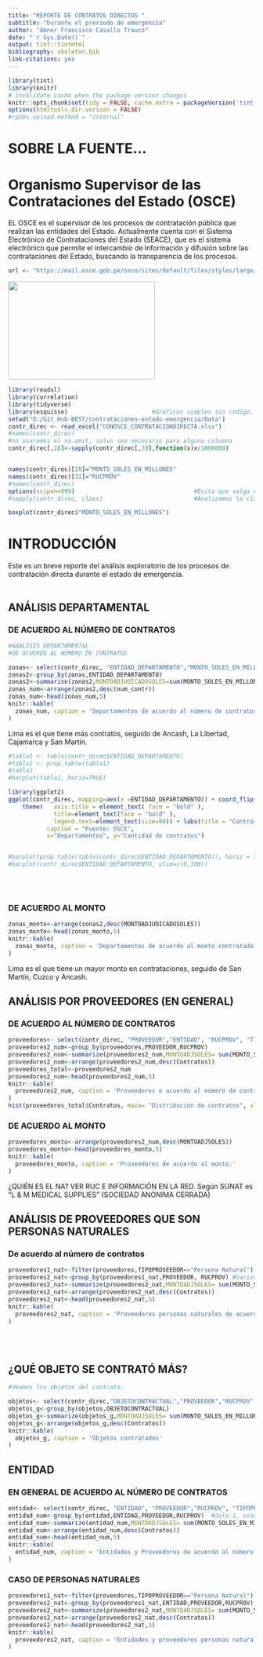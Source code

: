 ```yaml
---
title: "REPORTE DE CONTRATOS DIRECTOS "
subtitle: "Durante el preriodo de emergencia"
author: "Abner Francisco Casallo Trauco"
date: "`r Sys.Date()`"
output: tint::tintHtml
bibliography: skeleton.bib
link-citations: yes
---
```


```r
library(tint)
library(knitr)
# invalidate cache when the package version changes
knitr::opts_chunk$set(tidy = FALSE, cache.extra = packageVersion('tint'))
options(htmltools.dir.version = FALSE)
#rpubs.upload.method = "internal"
```

# SOBRE LA FUENTE...
# Organismo Supervisor de las Contrataciones del Estado (OSCE)

EL OSCE es el supervisor de los procesos de contratación pública que realizan las entidades del Estado.
Actualmente cuenta con el Sistema Electrónico de Contrataciones del Estado (SEACE), que es el sistema electrónico que permite el intercambio de información y difusión sobre las contrataciones del Estado, buscando la transparencia de los procesos.



```r

url <- "https://mail.osce.gob.pe/osce/sites/default/files/styles/large/public/field/image/Exoneraci%C3%B3n%20bajo%20lupa%20OSCE-01_1.jpg"

```

<img src="`r url`" height="200px" width="300px" > 

```r
library(readxl)
library(correlation)
library(tidyverse)
library(esquisse)                        #Gráficos simples sin código.
setwd("D:/Git Hub-BEST/contrataciones-estado-emergencia/Data")
contr_direc <- read_excel("CONOSCE_CONTRATACIONDIRECTA.xlsx")
#names(contr_direc)
#no usaremos el na.omit, salvo sea necesario para alguna columna
contr_direc[,28]<-sapply(contr_direc[,28],function(x)x/1000000)


names(contr_direc)[28]="MONTO_SOLES_EN_MILLONES"
names(contr_direc)[31]="RUCPROV"
#names(contr_direc)
options(scipen=999)                                  #Evita que salga en notación científica (exponencial).
#sapply(contr_direc, class)                          #Analizamos la clase de cada columna. Ojo: FECHACONVOCATOERIA ESTÁ EN POSIXct y POSIxt q es formato de fecha

boxplot(contr_direc$"MONTO_SOLES_EN_MILLONES")


```


# INTRODUCCIÓN
Este es un breve reporte del análisis exploratorio de los procesos de contratación directa durante el estado de emergencia.
<br>
</br>


## ANÁLISIS DEPARTAMENTAL 

### DE ACUERDO AL NÚMERO DE CONTRATOS

```r
#ANÁLISIS DEPARTAMENTAL
#DE ACUERDO AL NÚMERO DE CONTRATOS

zonas<- select(contr_direc, "ENTIDAD_DEPARTAMENTO","MONTO_SOLES_EN_MILLONES")
zonas2<-group_by(zonas,ENTIDAD_DEPARTAMENTO)
zonas2<-summarise(zonas2,MONTOADJUDICADOSOLES=sum(MONTO_SOLES_EN_MILLONES),num_contr=n())
zonas_num<-arrange(zonas2,desc(num_contr))
zonas_num<-head(zonas_num,5)
knitr::kable(
  zonas_num, caption = 'Departamentos de acuerdo al número de contratos.'
)

```
Lima es el que tiene más contratos, seguido de Ancash, La Libertad, Cajamarca y San Martín.

```r

#tabla1 <- table(contr_direc$ENTIDAD_DEPARTAMENTO)
#tabla1 <- prop.table(tabla1)
#tabla1
#barplot(tabla1, horiz=TRUE)

library(ggplot2)
ggplot(contr_direc, mapping=aes(x =ENTIDAD_DEPARTAMENTO)) + coord_flip()+ stat_count (width = 0.7) +
    theme(   axis.title = element_text( face = "bold" ),
             title=element_text(face = "bold" ),
             legend.text=element_text(size=80)) + labs(title = "Contratos por departamentos"                            ,
           caption = "Fuente: OSCE",
           x="Departamentos", y="Cantidad de contratos") 


#barplot(prop.table(table(contr_direc$ENTIDAD_DEPARTAMENTO)), horiz = TRUE) #En términos de frecuencias relativas
#barplot(contr_direc$ENTIDAD_DEPARTAMENTO, ylim=c(0,100)) 

```
<br>
</br>

### DE ACUERDO AL MONTO
```r


zonas_monto<-arrange(zonas2,desc(MONTOADJUDICADOSOLES))
zonas_monto<-head(zonas_monto,5)
knitr::kable(
  zonas_monto, caption = 'Departamentos de acuerdo al monto contratado'
)

```

Lima es el que tiene un mayor monto en contrataciones, seguido de San Martín, Cuzco y Ancash.

## ANÁLISIS POR PROVEEDORES (EN GENERAL)


### DE ACUERDO AL NÚMERO DE CONTRATOS
```r

proveedores<- select(contr_direc, "PROVEEDOR","ENTIDAD", "RUCPROV", "TIPOPROVEEDOR","MONTO_SOLES_EN_MILLONES")
proveedores2_num<-group_by(proveedores,PROVEEDOR,RUCPROV)
proveedores2_num<-summarize(proveedores2_num,MONTOADJSOLES= sum(MONTO_SOLES_EN_MILLONES), Contratos=n())
proveedores2_num<-arrange(proveedores2_num,desc(Contratos))
proveedores_total<-proveedores2_num
proveedores2_num<-head(proveedores2_num,5)
knitr::kable(
  proveedores2_num, caption = 'Proveedores e acuerdo al número de contratos.'
)
hist(proveedores_total$Contratos, main= "Distribución de contratos", xlab="contratos por proveedor",ylab="número de proveedores", col="purple")
```

### DE ACUERDO AL MONTO
```r


proveedores_monto<-arrange(proveedores2_num,desc(MONTOADJSOLES))
proveedores_monto<-head(proveedores_monto,5)
knitr::kable(
  proveedores_monto, caption = 'Proveedores de acuerdo al monto.'
)

```

¿QUIÉN ES EL NA? VER RUC E INFORMACIÓN EN LA RED. Según SUNAT es "L & M MEDICAL SUPPLIES" (SOCIEDAD ANONIMA CERRADA)

## ANÁLISIS DE PROVEEDORES QUE SON PERSONAS NATURALES
### De acuerdo al número de contratos
```r

proveedores1_nat<-filter(proveedores,TIPOPROVEEDOR=="Persona Natural")
proveedores2_nat<-group_by(proveedores1_nat,PROVEEDOR, RUCPROV) #Varios cruces, no solo de pers.nat. acumulados.
proveedores2_nat<-summarize(proveedores2_nat,MONTOADJSOLES= sum(MONTO_SOLES_EN_MILLONES), Contratos=n())
proveedores2_nat<-arrange(proveedores2_nat,desc(Contratos))
proveedores2_nat<-head(proveedores2_nat,5)
knitr::kable(
  proveedores2_nat, caption = 'Proveedores personas naturales de acuerdo al número de contratos.'
)

```
<br>
</br>

## ¿QUÉ OBJETO SE CONTRATÓ MÁS?


```r
#Veamos los objetos del contrato:

objetos<- select(contr_direc,"OBJETOCONTRACTUAL","PROVEEDOR","RUCPROV","TIPOPROVEEDOR","MONTO_SOLES_EN_MILLONES")
objetos_g<-group_by(objetos,OBJETOCONTRACTUAL)
objetos_g<-summarize(objetos_g,MONTOADJSOLES= sum(MONTO_SOLES_EN_MILLONES), Contratos=n())
objetos_g<-arrange(objetos_g,desc(Contratos))
knitr::kable(
  objetos_g, caption = 'Objetos contratados'
)


```


## ENTIDAD

### EN GENERAL DE ACUERDO AL NÚMERO DE CONTRATOS
```r

entidad<- select(contr_direc, "ENTIDAD", "PROVEEDOR","RUCPROV", "TIPOPROVEEDOR","MONTO_SOLES_EN_MILLONES")
entidad_num<-group_by(entidad,ENTIDAD,PROVEEDOR,RUCPROV)  #Solo 1, sino se duplican
entidad_num<-summarize(entidad_num,MONTOADJSOLES= sum(MONTO_SOLES_EN_MILLONES), Contratos=n())
entidad_num<-arrange(entidad_num,desc(Contratos))
entidad_num<-head(entidad_num,5)
knitr::kable(
  entidad_num, caption = 'Entidades y Proveedores de acuerdo al número de contratos.'
)

```

### CASO DE PERSONAS NATURALES
```r
proveedores1_nat<-filter(proveedores,TIPOPROVEEDOR=="Persona Natural")
proveedores2_nat<-group_by(proveedores1_nat,ENTIDAD,PROVEEDOR,RUCPROV)
proveedores2_nat<-summarize(proveedores2_nat,MONTOADJSOLES= sum(MONTO_SOLES_EN_MILLONES), Contratos=n())
proveedores2_nat<-arrange(proveedores2_nat,desc(Contratos))
proveedores2_nat<-head(proveedores2_nat,5)
knitr::kable(
  proveedores2_nat, caption = 'Entidades y proveedores personas naturales de acuerdo al número de contratos.'
)
```
